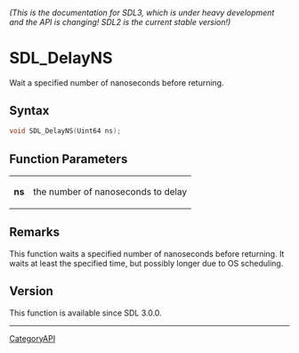 ====== (This is the documentation for SDL3, which is under heavy development and the API is changing! SDL2 is the current stable version!) ======
= SDL_DelayNS =

Wait a specified number of nanoseconds before returning.

== Syntax ==

<syntaxhighlight lang='c'>
void SDL_DelayNS(Uint64 ns);
</syntaxhighlight>

== Function Parameters ==

{|
|'''ns'''
|the number of nanoseconds to delay
|}

== Remarks ==

This function waits a specified number of nanoseconds before returning. It
waits at least the specified time, but possibly longer due to OS
scheduling.

== Version ==

This function is available since SDL 3.0.0.

----
[[CategoryAPI]]


